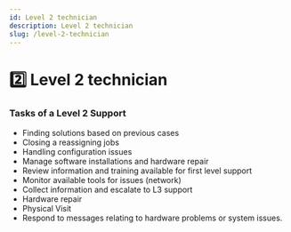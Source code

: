 ```yaml
---
id: Level 2 technician
description: Level 2 technician
slug: /level-2-technician
---
```


# 2️⃣ Level 2 technician


### Tasks of a Level 2 Support

- Finding solutions based on previous cases
- Closing a reassigning jobs
- Handling configuration issues
- Manage software installations and hardware repair
- Review information and training available for first level support
- Monitor available tools for issues (network)
- Collect information and escalate to L3 support
- Hardware repair
- Physical Visit
- Respond to messages relating to hardware problems or system issues.